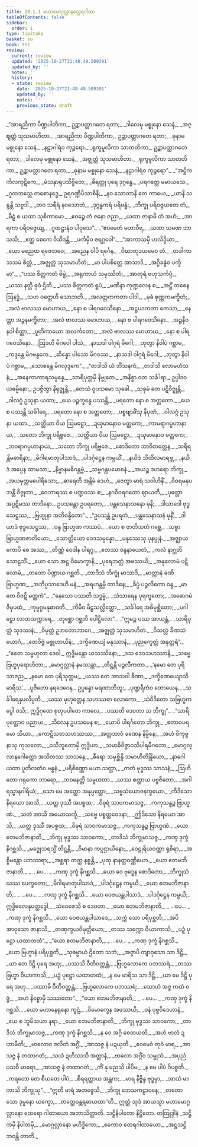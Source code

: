 ```yaml
---
title: 20.1.1 မဟာမောဂ္ဂလ္လာနတ္ထေရဂါထာ
tableOfContents: false
sidebar:
  order: 1
type: tipitaka
basket: su
book: th1
review:
  current: review
  updated: '2025-10-27T21:48:49.509391'
  updated_by: ''
  notes: ''
  history:
  - state: review
    date: '2025-10-27T21:48:49.509391'
    updated_by: ''
    notes: ''
    previous_state: draft
---
```



<ReviewStatus review={frontmatter.review} showDetails={true} />

<HypothesisAnnotation frontmatter={frontmatter} />

<DynamicBreadcrumb />

<Division number="1149" book="th1" e="ch" v="19" p="362">

<Paragraph number="1512" type="verses" book="th1">
_“အာရညိကာ ပိဏ္ဍပါတိကာ,_  
ဥဉ္ဆာပတ္တာဂတေ ရတာ;_  
_ဒါလေမု မစ္စုနော သေနံ,_  
_အဇ္ဈတ္တံ သုသမာဟိတာ._  

</Paragraph>

</Division>
<Division number="1150" book="th1" e="ch" v="19" p="362">

<Paragraph number="1513" type="verses" book="th1">
_အာရညိကာ ပိဏ္ဍပါတိကာ,_  
ဥဉ္ဆာပတ္တာဂတေ ရတာ;_  
_ဓုနာမ မစ္စုနော သေနံ,_  
_နဠာဂါရံဝ ကုဉ္ဇရော._  

</Paragraph>

</Division>
<Division number="1151" book="th1" e="ch" v="19" p="362">

<Paragraph number="1514" type="verses" book="th1">
_ရုက္ခမူလိကာ သာတတိကာ,_  
ဥဉ္ဆာပတ္တာဂတေ ရတာ;_  
_ဒါလေမု မစ္စုနော သေနံ,_  
_အဇ္ဈတ္တံ သုသမာဟိတာ._  

</Paragraph>

</Division>
<Division number="1152" book="th1" e="ch" v="19" p="362">

<Paragraph number="1515" type="verses" book="th1">
_ရုက္ခမူလိကာ သာတတိကာ,_  
ဥဉ္ဆာပတ္တာဂတေ ရတာ;_  
_ဓုနာမ မစ္စုနော သေနံ,_  
_နဠာဂါရံဝ ကုဉ္ဇရော”._  

</Paragraph>

</Division>
<Division number="1153" book="th1" e="ch" v="19" p="362">

<Paragraph number="1516" type="verses" book="th1">
_“အဋ္ဌိကင်္ကလကုဋိကေ,_  
_မံသနှာရုပသိဗ္ဗိတေ;_  
_ဓိရတ္ထု ပုရေ ဒုဂ္ဂန္ဓေ,_  
_ပရဂတ္တေ မမာယသေ._  

</Paragraph>

</Division>
<Division number="1154" book="th1" e="ch" v="19" p="362">

<Paragraph number="1517" type="verses" book="th1">
_ဂူထဘသ္တေ တစောနဒ္ဓေ,_  
ဥရဂဏ္ဍိပိသာစိနိ;_  
_နဝ သောတာနိ တေ ကာယေ,_  
_ယာနိ သန္ဒန္တိ သဗ္ဗဒါ._  

</Paragraph>

</Division>
<Division number="1155" book="th1" e="ch" v="19" p="362">

<Paragraph number="1518" type="verses" book="th1">
_တဝ သရီရံ နဝသောတံ,_  
_ဒုဂ္ဂန္ဓကရံ ပရိဗန္ဓံ;_  
_ဘိက္ခု ပရိဝဇ္ဇယတေ တံ,_  
_မီဠှံ စ ယထာ သုစိကာမော._  

</Paragraph>

</Division>
<Division number="1156" book="th1" e="ch" v="19" p="362">

<Paragraph number="1519" type="verses" book="th1">
_ဧဝဉ္စေ တံ ဇနော ဇညာ,_  
_ယထာ ဇာနာမိ တံ အဟံ;_  
_အာရကာ ပရိဝဇ္ဇေယျ,_  
_ဂူထဋ္ဌာနံဝ ပါဝုသေ”._  

</Paragraph>

</Division>
<Division number="1157" book="th1" e="ch" v="19" p="362">

<Paragraph number="1520" type="verses" book="th1">
_“ဧဝမေတံ မဟာဝီရ,_  
_ယထာ သမဏ ဘာသသိ;_  
_ဧတ္ထ စေကေ ဝိသီဒန္တိ,_  
_ပင်္ကမှိဝ ဇရဂ္ဂဝေါ”._  

</Paragraph>

</Division>
<Division number="1158" book="th1" e="ch" v="19" p="362">

<Paragraph number="1521" type="verses" book="th1">
_“အာကာသမှိ ဟလိဒ္ဒိယာ,_  
_ယော မညေထ ရဇေတဝေ;_  
_အညေန ဝါပိ ရင်္ဂေန,_  
_ဝိဃာတုဒယမေဝ တံ._  

</Paragraph>

</Division>
<Division number="1159" book="th1" e="ch" v="19" p="362">

<Paragraph number="1522" type="verses" book="th1">
_တဒါကာသသမံ စိတ္တံ,_  
_အဇ္ဈတ္တံ သုသမာဟိတံ;_  
_မာ ပါပစိတ္တေ အာသာဒိ,_  
_အဂ္ဂိခန္ဓံဝ ပက္ခိမာ”._  

</Paragraph>

</Division>
<Division number="1160" book="th1" e="ch" v="19" p="362">

<Paragraph number="1523" type="verses" book="th1">
_“ပဿ စိတ္တကတံ ဗိမ္ဗံ,_  
_အရုကာယံ သမုဿိတံ;_  
_အာတုရံ ဗဟုသင်္ကပ္ပံ,_  
_ယဿ နတ္ထိ ဓုဝံ ဌိတိ._  

</Paragraph>

</Division>
<Division number="1161" book="th1" e="ch" v="19" p="362">

<Paragraph number="1524" type="verses" book="th1">
_ပဿ စိတ္တကတံ ရူပံ,_  
_မဏိနာ ကုဏ္ဍလေန စ;_  
_အဋ္ဌိံ တစေန ဩနဒ္ဓံ,_  
_သဟ ဝတ္ထေဟိ သောဘတိ._  

</Paragraph>

</Division>
<Division number="1162" book="th1" e="ch" v="19" p="363">

<Paragraph number="1525" type="verses" book="th1">
_အလတ္တကကတာ ပါဒါ,_  
_မုခံ စုဏ္ဏကမက္ခိတံ;_  
_အလံ ဗာလဿ မောဟာယ,_  
_နော စ ပါရဂဝေသိနော._  

</Paragraph>

</Division>
<Division number="1163" book="th1" e="ch" v="19" p="363">

<Paragraph number="1526" type="verses" book="th1">
_အဋ္ဌပဒကတာ ကေသာ,_  
_နေတ္တာ အဉ္ဇနမက္ခိတာ;_  
_အလံ ဗာလဿ မောဟာယ,_  
_နော စ ပါရဂဝေသိနော._  

</Paragraph>

</Division>
<Division number="1164" book="th1" e="ch" v="19" p="363">

<Paragraph number="1527" type="verses" book="th1">
_အဉ္ဇနီဝ နဝါ စိတ္တာ,_  
_ပူတိကာယော အလင်္ကတော;_  
_အလံ ဗာလဿ မောဟာယ,_  
_နော စ ပါရဂဝေသိနော._  

</Paragraph>

</Division>
<Division number="1165" book="th1" e="ch" v="19" p="363">

<Paragraph number="1528" type="verses" book="th1">
_ဩဒဟိ မိဂဝေါ ပါသံ,_  
_နာသဒါ ဝါဂုရံ မိဂေါ;_  
_ဘုတွာ နိဝါပံ ဂစ္ဆာမ,_  
_ကဒ္ဒန္တေ မိဂဗန္ဓကေ._  

</Paragraph>

</Division>
<Division number="1166" book="th1" e="ch" v="19" p="363">

<Paragraph number="1529" type="verses" book="th1">
_ဆိန္နော ပါသော မိဂဝဿ,_  
_နာသဒါ ဝါဂုရံ မိဂေါ;_  
_ဘုတွာ နိဝါပံ ဂစ္ဆာမ,_  
_သောစန္တေ မိဂလုဒ္ဒကေ”._  

</Paragraph>

</Division>
<Division number="1167" book="th1" e="ch" v="19" p="363">

<Paragraph number="1530" type="verses" book="th1">
_“တဒါသိ ယံ ဘိံသနကံ,_  
_တဒါသိ လောမဟံသနံ;_  
_အနေကာကာရသမ္ပန္နေ,_  
_သာရိပုတ္တမှိ နိဗ္ဗုတေ._  

</Paragraph>

</Division>
<Division number="1168" book="th1" e="ch" v="19" p="363">

<Paragraph number="1531" book="th1">
_အနိစ္စာ ဝတ သင်္ခါရာ,_  
ဥပ္ပါဒဝယဓမ္မိနော;_  
ဥပဇ္ဇိတွာ နိရုဇ္ဈန္တိ,_  
_တေသံ ဝူပသမော သုခေါ._  

</Paragraph>

</Division>
<Division number="1169" book="th1" e="ch" v="19" p="363">

<Paragraph number="1532" type="verses" book="th1">
_သုခုမံ တေ ပဋိဝိဇ္ဈန္တိ,_  
_ဝါလဂ္ဂံ ဥသုနာ ယထာ;_  
_ယေ ပဉ္စက္ခန္ဓေ ပဿန္တိ,_  
_ပရတော နော စ အတ္တတော._  

</Paragraph>

</Division>
<Division number="1170" book="th1" e="ch" v="19" p="363">

<Paragraph number="1533" type="verses" book="th1">
_ယေ စ ပဿန္တိ သင်္ခါရေ,_  
_ပရတော နော စ အတ္တတော;_  
_ပစ္စဗျာဓိံသု နိပုဏံ,_  
_ဝါလဂ္ဂံ ဥသုနာ ယထာ._  

</Paragraph>

</Division>
<Division number="1171" book="th1" e="ch" v="19" p="363">

<Paragraph number="1534" type="verses" book="th1">
_သတ္တိယာ ဝိယ ဩမဋ္ဌော,_  
_ဍယှမာနောဝ မတ္ထကေ;_  
_ကာမရာဂပ္ပဟာနာယ,_  
_သတော ဘိက္ခု ပရိဗ္ဗဇေ._  

</Paragraph>

</Division>
<Division number="1172" book="th1" e="ch" v="19" p="363">

<Paragraph number="1535" type="verses" book="th1">
_သတ္တိယာ ဝိယ ဩမဋ္ဌော,_  
_ဍယှမာနောဝ မတ္ထကေ;_  
_ဘဝရာဂပ္ပဟာနာယ,_  
_သတော ဘိက္ခု ပရိဗ္ဗဇေ._  

</Paragraph>

</Division>
<Division number="1173" book="th1" e="ch" v="19" p="363">

<Paragraph number="1536" type="verses" book="th1">
_စောဒိတော ဘာဝိတတ္တေန,_  
_သရီရန္တိမဓာရိနာ;_  
_မိဂါရမာတုပါသာဒံ,_  
_ပါဒင်္ဂုဋ္ဌေန ကမ္ပယိံ._  

</Paragraph>

</Division>
<Division number="1174" book="th1" e="ch" v="19" p="363">

<Paragraph number="1537" type="verses" book="th1">
_နယိဒံ သိထိလမာရဗ္ဘ,_  
_နယိဒံ အပ္ပေန ထာမသာ;_  
_နိဗ္ဗာနမဓိဂန္တဗ္ဗံ,_  
_သဗ္ဗဂန္ထပမောစနံ._  

</Paragraph>

</Division>
<Division number="1175" book="th1" e="ch" v="19" p="363">

<Paragraph number="1538" type="verses" book="th1">
_အယဉ္စ ဒဟရော ဘိက္ခု,_  
_အယမုတ္တမပေါရိသော;_  
_ဓာရေတိ အန္တိမံ ဒေဟံ,_  
_ဇေတွာ မာရံ သဝါဟိနိံ._  

</Paragraph>

</Division>
<Division number="1176" book="th1" e="ch" v="19" p="364">

<Paragraph number="1539" type="verses" book="th1">
_ဝိဝရမနုပဘန္တိ ဝိဇ္ဇုတာ,_  
_ဝေဘာရဿ စ ပဏ္ဍဝဿ စ;_  
_နဂဝိဝရဂတော ဈာယတိ,_  
_ပုတ္တော အပ္ပဋိမဿ တာဒိနော._  

</Paragraph>

</Division>
<Division number="1177" book="th1" e="ch" v="19" p="364">

<Paragraph number="1540" type="verses" book="th1">
ဥပသန္တော ဥပရတော,_  
_ပန္တသေနာသနော မုနိ;_  
_ဒါယာဒေါ ဗုဒ္ဓသေဋ္ဌဿ,_  
_ဗြဟ္မုနာ အဘိဝန္ဒိတော”._  

</Paragraph>

</Division>
<Division number="1178" book="th1" e="ch" v="19" p="364">

<Paragraph number="1541" type="verses" book="th1">
_“ဥပသန္တံ ဥပရတံ,_  
_ပန္တသေနာသနံ မုနိံ;_  
_ဒါယာဒံ ဗုဒ္ဓသေဋ္ဌဿ,_  
_ဝန္ဒ ဗြာဟ္မဏ ကဿပံ._  

</Paragraph>

</Division>
<Division number="1179" book="th1" e="ch" v="19" p="364">

<Paragraph number="1542" type="verses" book="th1">
_ယော စ ဇာတိသတံ ဂစ္ဆေ,_  
_သဗ္ဗာ ဗြာဟ္မဏဇာတိယော;_  
_သောတ္တိယော ဝေဒသမ္ပန္နော,_  
_မနုဿေသု ပုနပ္ပုနံ._  

</Paragraph>

</Division>
<Division number="1180" book="th1" e="ch" v="19" p="364">

<Paragraph number="1543" type="verses" book="th1">
_အဇ္ဈာယကောပိ စေ အဿ,_  
_တိဏ္ဏံ ဝေဒါန ပါရဂူ;_  
_ဧတဿ ဝန္ဒနာယေတံ,_  
_ကလံ နာဂ္ဃတိ သောဠသိံ._  

</Paragraph>

</Division>
<Division number="1181" book="th1" e="ch" v="19" p="364">

<Paragraph number="1544" type="verses" book="th1">
_ယော သော အဋ္ဌ ဝိမောက္ခာနိ,_  
_ပုရေဘတ္တံ အဖဿယိ;_  
_အနုလောမံ ပဋိလောမံ,_  
_တတော ပိဏ္ဍာယ ဂစ္ဆတိ._  

</Paragraph>

</Division>
<Division number="1182" book="th1" e="ch" v="19" p="364">

<Paragraph number="1545" type="verses" book="th1">
_တာဒိသံ ဘိက္ခုံ မာသာဒိ,_  
_မာတ္တာနံ ခဏိ ဗြာဟ္မဏ;_  
_အဘိပ္ပသာဒေဟိ မနံ,_  
_အရဟန္တမှိ တာဒိနေ;_  
_ခိပ္ပံ ပဉ္ဇလိကော ဝန္ဒ,_  
_မာ တေ ဝိဇဋိ မတ္ထကံ”._  

</Paragraph>

</Division>
<Division number="1183" book="th1" e="ch" v="19" p="364">

<Paragraph number="1546" type="verses" book="th1">
_“နေသော ပဿတိ သဒ္ဓမ္မံ,_  
_သံသာရေန ပုရက္ခတော;_  
_အဓောဂမံ ဇိမှပထံ,_  
_ကုမ္မဂ္ဂမနုဓာဝတိ._  

</Paragraph>

</Division>
<Division number="1184" book="th1" e="ch" v="19" p="364">

<Paragraph number="1547" type="verses" book="th1">
_ကိမီဝ မီဠှသလ္လိတ္တော,_  
_သင်္ခါရေ အဓိမုစ္ဆိတော;_  
_ပဂါဠှော လာဘသက္ကာရေ,_  
_တုစ္ဆော ဂစ္ဆတိ ပေါဋ္ဌိလော”._  

</Paragraph>

</Division>
<Division number="1185" book="th1" e="ch" v="19" p="364">

<Paragraph number="1548" type="verses" book="th1">
_“ဣမဉ္စ ပဿ အာယန္တံ,_  
_သာရိပုတ္တံ သုဒဿနံ;_  
_ဝိမုတ္တံ ဥဘတောဘာဂေ,_  
_အဇ္ဈတ္တံ သုသမာဟိတံ._  

</Paragraph>

</Division>
<Division number="1186" book="th1" e="ch" v="19" p="364">

<Paragraph number="1549" type="verses" book="th1">
_ဝိသလ္လံ ခီဏသံယောဂံ,_  
_တေဝိဇ္ဇံ မစ္စုဟာယိနံ;_  
_ဒက္ခိဏေယျံ မနုဿာနံ,_  
_ပုညက္ခေတ္တံ အနုတ္တရံ”._  

</Paragraph>

</Division>
<Division number="1187" book="th1" e="ch" v="19" p="364">

<Paragraph number="1550" type="verses" book="th1">
_“ဧတေ သမ္ဗဟုလာ ဒေဝါ,_  
ဣဒ္ဓိမန္တော ယသဿိနော;_  
_ဒသ ဒေဝသဟဿာနိ,_  
_သဗ္ဗေ ဗြဟ္မပုရောဟိတာ;_  
_မောဂ္ဂလ္လာနံ နမဿန္တာ,_  
_တိဋ္ဌန္တိ ပဉ္ဇလီကတာ._  

</Paragraph>

</Division>
<Division number="1188" book="th1" e="ch" v="19" p="364">

<Paragraph number="1551" type="verses" book="th1">
_‘နမော တေ ပုရိသာဇည,_  
_နမော တေ ပုရိသုတ္တမ;_  
_ယဿ တေ အာသဝါ ခီဏာ,_  
_ဒက္ခိဏေယျောသိ မာရိသ’._  

</Paragraph>

</Division>
<Division number="1189" book="th1" e="ch" v="19" p="365">

<Paragraph number="1552" type="verses" book="th1">
_ပူဇိတော နရဒေဝေန,_  
ဥပ္ပန္နော မရဏာဘိဘူ;_  
_ပုဏ္ဍရီကံဝ တောယေန,_  
_သင်္ခါရေနုပလိပ္ပတိ._  

</Paragraph>

</Division>
<Division number="1190" book="th1" e="ch" v="19" p="365">

<Paragraph number="1553" type="verses" book="th1">
_ယဿ မုဟုတ္တေန သဟဿဓာ လောကော,_  
_သံဝိဒိတော သဗြဟ္မကပ္ပေါ ဝသိ;_  
ဣဒ္ဓိဂုဏေ စုတုပပါတေ ကာလေ,_  
_ပဿတိ ဒေဝတာ သ ဘိက္ခု”._  

</Paragraph>

</Division>
<Division number="1191" book="th1" e="ch" v="19" p="365">

<Paragraph number="1554" type="verses" book="th1">
_“သာရိပုတ္တောဝ ပညာယ,_  
_သီလေန ဥပသမေန စ;_  
_ယောပိ ပါရင်္ဂတော ဘိက္ခု,_  
_ဧတာဝပရမော သိယာ._  

</Paragraph>

</Division>
<Division number="1192" book="th1" e="ch" v="19" p="365">

<Paragraph number="1555" type="verses" book="th1">
_ကောဋိသတသဟဿဿ,_  
_အတ္တဘာဝံ ခဏေန နိမ္မိနေ;_  
_အဟံ ဝိကုဗ္ဗနာသု ကုသလော,_  
_ဝသီဘူတောမှိ ဣဒ္ဓိယာ._  

</Paragraph>

</Division>
<Division number="1193" book="th1" e="ch" v="19" p="365">

<Paragraph number="1556" type="verses" book="th1">
_သမာဓိဝိဇ္ဇာဝသိပါရမီဂတော,_  
_မောဂ္ဂလ္လာနဂေါတ္တော အသိတဿ သာသနေ;_  
_ဓီရော သမုစ္ဆိန္ဒိ သမာဟိတိန္ဒြိယော,_  
_နာဂေါ ယထာ ပူတိလတံဝ ဗန္ဓနံ._  

</Paragraph>

</Division>
<Division number="1194" book="th1" e="ch" v="19" p="365">

<Paragraph number="1557" type="verses" book="th1">
_ပရိစိဏ္ဏော မယာ သတ္ထာ,_  
_ကတံ ဗုဒ္ဓဿ သာသနံ;_  
_ဩဟိတော ဂရုကော ဘာရော,_  
_ဘဝနေတ္တိ သမူဟတာ._  

</Paragraph>

</Division>
<Division number="1195" book="th1" e="ch" v="19" p="365">

<Paragraph number="1558" type="verses" book="th1">
_ယဿ စတ္ထာယ ပဗ္ဗဇိတော,_  
_အဂါရသ္မာနဂါရိယံ;_  
_သော မေ အတ္ထော အနုပ္ပတ္တော,_  
_သဗ္ဗသံယောဇနက္ခယော._  

</Paragraph>

</Division>
<Division number="1196" book="th1" e="ch" v="19" p="365">

<Paragraph number="1559" type="verses" book="th1">
_ကီဒိသော နိရယော အာသိ,_  
_ယတ္ထ ဒုဿီ အပစ္စထ;_  
_ဝိဓုရံ သာဝကမာသဇ္ဇ,_  
_ကကုသန္ဓဉ္စ ဗြာဟ္မဏံ._  

</Paragraph>

</Division>
<Division number="1197" book="th1" e="ch" v="19" p="365">

<Paragraph number="1560" type="verses" book="th1">
_သတံ အာသိ အယောသင်္ကူ,_  
_သဗ္ဗေ ပစ္စတ္တဝေဒနာ;_  
_ဤဒိသော နိရယော အာသိ,_  
_ယတ္ထ ဒုဿီ အပစ္စထ;_  
_ဝိဓုရံ သာဝကမာသဇ္ဇ,_  
_ကကုသန္ဓဉ္စ ဗြာဟ္မဏံ._  

</Paragraph>

</Division>
<Division number="1198" book="th1" e="ch" v="19" p="365">

<Paragraph number="1561" type="verses" book="th1">
_ယော ဧတမဘိဇာနာတိ,_  
_ဘိက္ခု ဗုဒ္ဓဿ သာဝကော;_  
_တာဒိသံ ဘိက္ခုမာသဇ္ဇ,_  
_ကဏှ ဒုက္ခံ နိဂစ္ဆသိ._  

</Paragraph>

</Division>
<Division number="1199" book="th1" e="ch" v="19" p="365">

<Paragraph number="1562" type="verses" book="th1">
_မဇ္ဈေသရသ္မိံ တိဋ္ဌန္တိ,_  
_ဝိမာနာ ကပ္ပဌာယိနော;_  
_ဝေဠုရိယဝဏ္ဏာ ရုစိရာ,_  
_အစ္စိမန္တော ပဘဿရာ;_  
_အစ္ဆရာ တတ္ထ နစ္စန္တိ,_  
_ပုထု နာနတ္တဝဏ္ဏိယော._  

</Paragraph>

</Division>
<Division number="1200" book="th1" e="ch" v="19" p="366">

<Paragraph number="1563" type="verses" book="th1">
_ယော ဧတမဘိဇာနာတိ,_  
_ …ပေ… _  
_ကဏှ ဒုက္ခံ နိဂစ္ဆသိ._  

</Paragraph>

</Division>
<Division number="1201" book="th1" e="ch" v="19" p="366">

<Paragraph number="1564" type="verses" book="th1">
_ယော ဝေ ဗုဒ္ဓေန စောဒိတော,_  
_ဘိက္ခုသံဃဿ ပေက္ခတော;_  
_မိဂါရမာတုပါသာဒံ,_  
_ပါဒင်္ဂုဋ္ဌေန ကမ္ပယိ._  

</Paragraph>

</Division>
<Division number="1202" book="th1" e="ch" v="19" p="366">

<Paragraph number="1565" type="verses" book="th1">
_ယော ဧတမဘိဇာနာတိ,_  
_ …ပေ… _  
_ကဏှ ဒုက္ခံ နိဂစ္ဆသိ._  

</Paragraph>

</Division>
<Division number="1203" book="th1" e="ch" v="19" p="366">

<Paragraph number="1566" type="verses" book="th1">
_ယော ဝေဇယန္တပါသာဒံ,_  
_ပါဒင်္ဂုဋ္ဌေန ကမ္ပယိ;_  
ဣဒ္ဓိဗလေနုပတ္ထဒ္ဓေါ,_  
_သံဝေဇေသိ စ ဒေဝတာ._  

</Paragraph>

</Division>
<Division number="1204" book="th1" e="ch" v="19" p="366">

<Paragraph number="1567" type="verses" book="th1">
_ယော ဧတမဘိဇာနာတိ,_  
_ …ပေ… _  
_ကဏှ ဒုက္ခံ နိဂစ္ဆသိ._  

</Paragraph>

</Division>
<Division number="1205" book="th1" e="ch" v="19" p="366">

<Paragraph number="1568" type="verses" book="th1">
_ယော ဝေဇယန္တပါသာဒေ,_  
_သက္ကံ သော ပရိပုစ္ဆတိ;_  
_အပိ အာဝုသော ဇာနာသိ,_  
_တဏှက္ခယဝိမုတ္တိယော;_  
_တဿ သက္ကော ဝိယာကာသိ,_  
_ပဉှံ ပုဋ္ဌော ယထာတထံ”._  

</Paragraph>

</Division>
<Division number="1206" book="th1" e="ch" v="19" p="366">

<Paragraph number="1569" type="verses" book="th1">
_“ယော ဧတမဘိဇာနာတိ,_  
_ …ပေ… _  
_ကဏှ ဒုက္ခံ နိဂစ္ဆသိ._  

</Paragraph>

</Division>
<Division number="1207" book="th1" e="ch" v="19" p="366">

<Paragraph number="1570" type="verses" book="th1">
_ယော ဗြဟ္မာနံ ပရိပုစ္ဆတိ,_  
_သုဓမ္မာယံ ဌိတော သဘံ;_  
_အဇ္ဇာပိ တျာဝုသော သာ ဒိဋ္ဌိ,_  
_ယာ တေ ဒိဋ္ဌိ ပုရေ အဟု;_  
_ပဿသိ ဝီတိဝတ္တန္တံ,_  
_ဗြဟ္မလောကေ ပဘဿရံ._  

</Paragraph>

</Division>
<Division number="1208" book="th1" e="ch" v="19" p="366">

<Paragraph number="1571" type="verses" book="th1">
_တဿ ဗြဟ္မာ ဝိယာကာသိ,_  
_ပဉှံ ပုဋ္ဌော ယထာတထံ;_  
_န မေ မာရိသ သာ ဒိဋ္ဌိ,_  
_ယာ မေ ဒိဋ္ဌိ ပုရေ အဟု._  

</Paragraph>

</Division>
<Division number="1209" book="th1" e="ch" v="19" p="366">

<Paragraph number="1572" type="verses" book="th1">
_ပဿာမိ ဝီတိဝတ္တန္တံ,_  
_ဗြဟ္မလောကေ ပဘဿရံ;_  
_သောဟံ အဇ္ဇ ကထံ ဝဇ္ဇံ,_  
_အဟံ နိစ္စောမှိ သဿတော”._  

</Paragraph>

</Division>
<Division number="1210" book="th1" e="ch" v="19" p="366">

<Paragraph number="1573" type="verses" book="th1">
_“ယော ဧတမဘိဇာနာတိ,_  
_ …ပေ… _  
_ကဏှ ဒုက္ခံ နိဂစ္ဆသိ._  

</Paragraph>

</Division>
<Division number="1211" book="th1" e="ch" v="19" p="366">

<Paragraph number="1574" type="verses" book="th1">
_ယော မဟာနေရုနော ကူဋံ,_  
_ဝိမောက္ခေန အဖဿယိ;_  
_ဝနံ ပုဗ္ဗဝိဒေဟာနံ,_  
_ယေ စ ဘူမိသယာ နရာ._  

</Paragraph>

</Division>
<Division number="1212" book="th1" e="ch" v="19" p="366">

<Paragraph number="1575" type="verses" book="th1">
_ယော ဧတမဘိဇာနာတိ,_  
_ဘိက္ခု ဗုဒ္ဓဿ သာဝကော;_  
_တာဒိသံ ဘိက္ခုမာသဇ္ဇ,_  
_ကဏှ ဒုက္ခံ နိဂစ္ဆသိ._  

</Paragraph>

</Division>
<Division number="1213" book="th1" e="ch" v="19" p="366">

<Paragraph number="1576" type="verses" book="th1">
_န ဝေ အဂ္ဂိ စေတယတိ,_  
_အဟံ ဗာလံ ဍဟာမီတိ;_  
_ဗာလောဝ ဇလိတံ အဂ္ဂိံ,_  
_အာသဇ္ဇ နံ ပဍယှတိ._  

</Paragraph>

</Division>
<Division number="1214" book="th1" e="ch" v="19" p="366">

<Paragraph number="1577" type="verses" book="th1">
_ဧဝမေဝံ တုဝံ မာရ,_  
_အာသဇ္ဇ နံ တထာဂတံ;_  
_သယံ ဍဟိဿသိ အတ္တာနံ,_  
_ဗာလော အဂ္ဂိံဝ သမ္ဖုသံ._  

</Paragraph>

</Division>
<Division number="1215" book="th1" e="ch" v="19" p="367">

<Paragraph number="1578" type="verses" book="th1">
_အပုညံ ပသဝီ မာရော,_  
_အာသဇ္ဇ နံ တထာဂတံ;_  
_ကိံ နု မညသိ ပါပိမ,_  
_န မေ ပါပံ ဝိပစ္စတိ._  

</Paragraph>

</Division>
<Division number="1216" book="th1" e="ch" v="19" p="367">

<Paragraph number="1579" type="verses" book="th1">
_ကရတော တေ စီယတေ ပါပံ,_  
_စိရရတ္တာယ အန္တက;_  
_မာရ နိဗ္ဗိန္ဒ ဗုဒ္ဓမှာ,_  
_အာသံ မာကာသိ ဘိက္ခုသု”._  

</Paragraph>

</Division>
<Division number="1217" book="th1" e="ch" v="19" p="367">

<Paragraph number="1580" type="verses" book="th1">
_“ဣတိ မာရံ အတဇ္ဇေသိ,_  
_ဘိက္ခု ဘေသကဠာဝနေ;_  
_တတော သော ဒုမ္မနော ယက္ခော,_  
_တတ္ထေဝန္တရဓာယထာ”တိ._  

</Paragraph>

<Paragraph number="1581" book="th1">
ဣတ္ထံ သုဒံ အာယသ္မာ မဟာမောဂ္ဂလ္လာနော ထေရော ဂါထာယော အဘာသိတ္ထာတိ.

</Paragraph>
</Division>

<Paragraph number="1582" type="center" book="th1">
သဋ္ဌိနိပါတော နိဋ္ဌိတော.



</Paragraph>

<Paragraph number="1583" type="center" book="th1">
တတြုဒ္ဒါနံ


</Paragraph>

<Paragraph number="1584" type="verses" book="th1">
_သဋ္ဌိကမှိ နိပါတမှိ,_  
_မောဂ္ဂလ္လာနော မဟိဒ္ဓိကော;_  
_ဧကောဝ ထေရဂါထာယော,_  
_အဋ္ဌသဋ္ဌိ ဘဝန္တိ တာတိ._
</Paragraph>